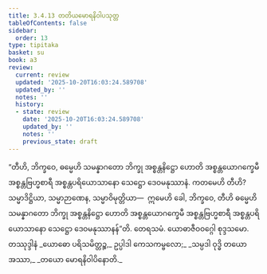 ```yaml
---
title: 3.4.13 တတိယမောရနိဝါပသုတ္တ
tableOfContents: false
sidebar:
  order: 13
type: tipitaka
basket: su
book: a3
review:
  current: review
  updated: '2025-10-20T16:03:24.589708'
  updated_by: ''
  notes: ''
  history:
  - state: review
    date: '2025-10-20T16:03:24.589708'
    updated_by: ''
    notes: ''
    previous_state: draft
---
```



<DynamicBreadcrumb />


<ReviewStatus review={frontmatter.review} showDetails={true} />

<HypothesisAnnotation frontmatter={frontmatter} />

<Division number="146" book="a3" e="ch" v="15" p="295">

<Paragraph number="1058" book="a3">
“တီဟိ, ဘိက္ခဝေ, ဓမ္မေဟိ သမန္နာဂတော ဘိက္ခု အစ္စန္တနိဋ္ဌော ဟောတိ အစ္စန္တယောဂက္ခေမီ အစ္စန္တဗြဟ္မစာရီ အစ္စန္တပရိယောသာနော သေဋ္ဌော ဒေဝမနုဿာနံ. ကတမေဟိ တီဟိ? သမ္မာဒိဋ္ဌိယာ, သမ္မာဉာဏေန, သမ္မာဝိမုတ္တိယာ—  ဣမေဟိ ခေါ, ဘိက္ခဝေ, တီဟိ ဓမ္မေဟိ သမန္နာဂတော ဘိက္ခု အစ္စန္တနိဋ္ဌော ဟောတိ အစ္စန္တယောဂက္ခေမီ အစ္စန္တဗြဟ္မစာရီ အစ္စန္တပရိယောသာနော သေဋ္ဌော ဒေဝမနုဿာနန်”တိ.

</Paragraph>
</Division>

<Paragraph number="1059" type="center" book="a3">
တေရသမံ.



</Paragraph>

<Paragraph number="1060" type="center" book="a3">
ယောဓာဇီဝဝဂ္ဂေါ စုဒ္ဒသမော.



</Paragraph>

<Paragraph number="1061" type="center" book="a3">
တဿုဒ္ဒါနံ


</Paragraph>

<Paragraph number="1062" type="verses" book="a3">
_ယောဓော ပရိသမိတ္တဉ္စ,_  
ဥပ္ပါဒါ ကေသကမ္ဗလော;_  
_သမ္ပဒါ ဝုဒ္ဓိ တယော အဿာ,_  
_တယော မောရနိဝါပိနောတိ._
</Paragraph>